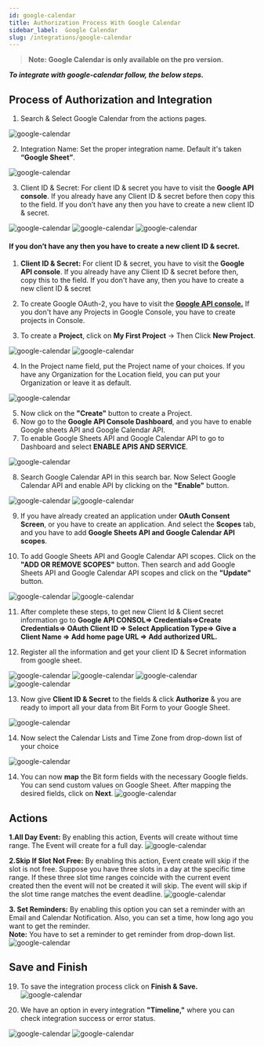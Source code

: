 ```yaml
---
id: google-calendar
title: Authorization Process With Google Calendar
sidebar_label:  Google Calendar
slug: /integrations/google-calendar
---
```


> **Note: Google Calendar is only available on the pro version.**

***To integrate with google-calendar follow, the below steps.***


## Process of Authorization and Integration

1.	Search & Select Google Calendar from the actions pages.
 <Image src="actions/google-calendar/_select-google-calendar" alt="google-calendar" w="1020" h="350" />
 
2.	Integration Name: Set the proper integration name. Default it's taken **“Google Sheet”**.
 <Image src="actions/google-calendar/_integration-name" alt="google-calendar" w="1020" h="350" />

3.	Client ID & Secret: For client ID & secret you have to visit the **Google API console**. If you already have any Client ID & secret before then copy this to the field. If you don’t have any then you have to create a new client ID & secret.
 <Image src="actions/google-calendar/_google-console" alt="google-calendar" w="1020" h="350" />
 <Image src="actions/google-calendar/_credentials" alt="google-calendar" w="1020" h="350" />
 <Image src="actions/google-calendar/_clientid-and-secret" alt="google-calendar" w="1020" h="350" />


#### If you don’t have any then you have to create a new client ID & secret.
1.	**Client ID & Secret:** For client ID & secret, you have to visit the **Google API console**. If you already have any Client ID & secret before then, copy this to the field. If you don't have any, then you have to create a new client ID & secret

2.	To create Google OAuth-2, you have to visit the [**Google API console.**](https://console.cloud.google.com/apis/credentials) If you don't have any Projects in Google Console, you have to create projects in Console.

3.	To create a **Project**, click on **My First Project** -> Then Click **New Project**.
 <Image src="actions/google-calendar/_create-projects" alt="google-calendar" w="1020" h="350" />
 <Image src="actions/google-calendar/_new-projects" alt="google-calendar" w="1020" h="350" />

 
4.	In the Project name field, put the Project name of your choices. If you have any Organization for the Location field, you can put your Organization or leave it as default.
 <Image src="actions/google-calendar/_projects-name" alt="google-calendar" w="1020" h="300" />

5.	Now click on the **"Create"** button to create a Project.
6.	Now go to the **Google API Console Dashboard**, and you have to enable Google sheets API and Google Calendar API.
7.	To enable Google Sheets API and Google Calendar API to go to Dashboard and select **ENABLE APIS AND SERVICE**.
 <Image src="actions/google-calendar/_enable-api" alt="google-calendar" w="1020" h="300" />

8. Search Google Calendar API in this search bar. Now Select Google Calendar API and enable API by clicking on the **"Enable"** button.
 <Image src="actions/google-calendar/_google-calendar-api" alt="google-calendar" w="1020" h="300" />
 <Image src="actions/google-calendar/_enable-google-calendar-api" alt="google-calendar" w="1020" h="300" />

9.	If you have already created an application under **OAuth Consent Screen**, or you have to create an application. And select the **Scopes** tab, and you have to add **Google Sheets API and Google Calendar API scopes**.
 
10.	To add Google Sheets API and Google Calendar API scopes. Click on the **"ADD OR REMOVE SCOPES"** button. Then search and add Google Sheets API and Google Calendar API scopes and click on the **"Update"** button.
 <Image src="actions/google-calendar/_add-scopes" alt="google-calendar" w="1020" h="300" />
 <Image src="actions/google-calendar/_search-and-add-scopes" alt="google-calendar" w="1020" h="300" />

11. After complete these steps, to get new Client Id & Client secret information go to **Google API CONSOL=> Credentials=>Create Credentials=> OAuth Client ID => Select Application Type=> Give a Client Name => Add home page URL => Add authorized URL.**

12. Register all the information and get your client ID & Secret information from google sheet.

 <Image src="actions/google-calendar/_create-credentials" alt="google-calendar" w="1020" h="300" />
 <Image src="actions/google-calendar/_web-application" alt="google-calendar" w="1020" h="300" />
 <Image src="actions/google-calendar/_authorised-uris" alt="google-calendar" w="1020" h="300" />
 <Image src="actions/google-calendar/_clientid-and-secret2.0" alt="google-calendar" w="1020" h="300" />

13. Now give **Client ID & Secret** to the fields & click **Authorize** & you are ready to import all your data from Bit Form to your Google Sheet.
<Image src="actions/google-calendar/_authorize" alt="google-calendar" w="1020" h="300" />

14. Now select the Calendar Lists and Time Zone from drop-down list of your choice
<Image src="actions/google-calendar/_select-calender-list-and-time-zone" alt="google-calendar" w="1020" h="300" />

14.	You can now **map** the Bit form fields with the necessary Google fields. You can send custom values on Google Sheet. After mapping the desired fields, click on **Next**.
    <Image src="actions/google-calendar/_field-mapping" alt="google-calendar" w="1020" h="300" />

## Actions
**1.All Day Event:** By enabling this action, Events will create without time range. The Event will create for a full day.
  <Image src="actions/google-calendar/_all-day-event-actions" alt="google-calendar" w="1020" h="300" />

**2.Skip If Slot Not Free:** By enabling this action, Event create will skip if the slot is not free. Suppose you have three slots in a day at the specific time range.  If these three slot time ranges coincide with the current event created then the event will not be created it will skip. The event will skip if the slot time range matches the event deadline.
  <Image src="actions/google-calendar/_slot-not-free-action" alt="google-calendar" w="1020" h="300" />

**3. Set Reminders:** By enabling this option you can set a reminder with an Email and Calendar Notification. Also, you can set a time, how long ago you want to get the reminder. <br/>**Note:** You have to set a reminder to get reminder from drop-down list.
  <Image src="actions/google-calendar/_reminder-actions" alt="google-calendar" w="1020" h="300" />

## Save and Finish
19. To save the integration process click on **Finish & Save.**
    <Image src="actions/google-calendar/_finish-and-save" alt="google-calendar" w="1020" h="250" />


20. We have an option in every integration **"Timeline,"** where you can check integration success or error status.
   <Image src="actions/google-calendar/_timeline" alt="google-calendar" w="1020" h="350" />
   <Image src="actions/google-calendar/_sucess-and-error-massage" alt="google-calendar" w="1020" h="350" />

<Feedback/>
